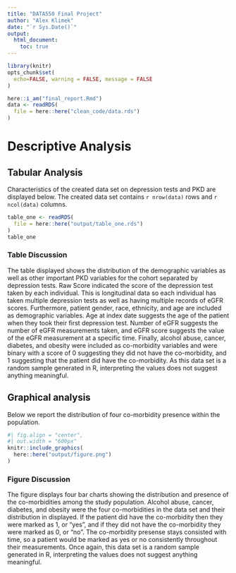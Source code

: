 ```yaml
---
title: "DATA550 Final Project"
author: "Alex Klimek"
date: "`r Sys.Date()`"
output: 
  html_document:
    toc: true
---
```


```r
library(knitr)
opts_chunk$set(
  echo=FALSE, warning = FALSE, message = FALSE
)
```

```r
here::i_am("final_report.Rmd")
data <- readRDS(
  file = here::here("clean_code/data.rds")
)
```

# Descriptive Analysis

## Tabular Analysis

Characteristics of the created data set on depression tests and PKD are displayed below. The created data set contains `r nrow(data)` rows and `r ncol(data)` columns. 

```r
table_one <- readRDS(
  file = here::here("output/table_one.rds")
)
table_one
```

### Table Discussion

The table displayed shows the distribution of the demographic variables as well as other important PKD variables for the cohort separated by depression tests. Raw Score indicated the score of the depression test taken by each individual. This is longitudinal data so each individual has taken multiple depression tests as well as having multiple records of eGFR scores. Furthermore, patient gender, race, ethnicity, and age are included as demographic variables. Age at index date suggests the age of the patient when they took their first depression test. Number of eGFR suggests the number of eGFR measurements taken, and eGFR score suggests the value of the eGFR measurement at a specific time. Finally, alcohol abuse, cancer, diabetes, and obesity were included as co-morbidity variables and were binary with a score of 0 suggesting they did not have the co-morbidity, and 1 suggesting that the patient did have the co-morbidity. As this data set is a random sample generated in R, interpreting the values does not suggest anything meaningful.

## Graphical analysis

Below we report the distribution of four co-morbidity presence within the population.

```r
#| fig.align = "center",
#| out.width = "600px"
knitr::include_graphics(
  here::here("output/figure.png")
)
```

### Figure Discussion

The figure displays four bar charts showing the distribution and presence of the co-morbidities among the study population. Alcohol abuse, cancer, diabetes, and obesity were the four co-morbidities in the data set and their distribution in displayed. If the patient did have the co-morbidity then they were marked as 1, or "yes", and if they did not have the co-morbidity they were marked as 0, or "no". The co-morbidity presense stays consisted with time, so a patient would be marked as yes or no consistently throughout their measurements. Once again, this data set is a random sample generated in R, interpreting the values does not suggest anything meaningful.